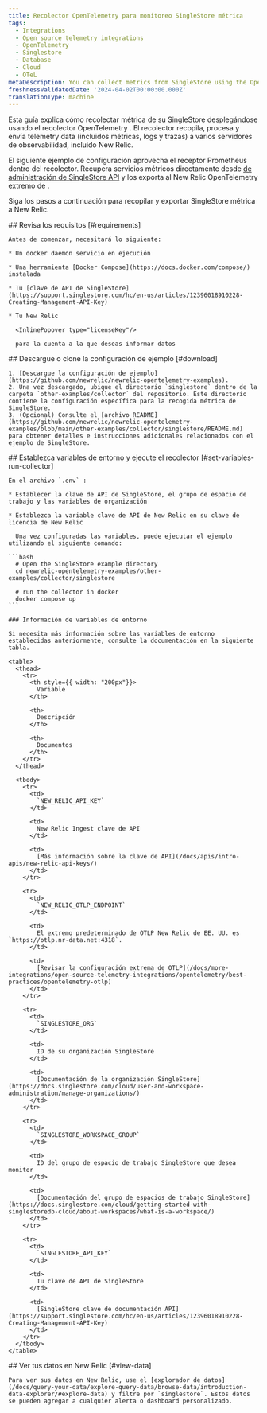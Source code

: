 ```yaml
---
title: Recolector OpenTelemetry para monitoreo SingleStore métrica
tags:
  - Integrations
  - Open source telemetry integrations
  - OpenTelemetry
  - Singlestore
  - Database
  - Cloud
  - OTeL
metaDescription: You can collect metrics from SingleStore using the OpenTelemetry Collector.
freshnessValidatedDate: '2024-04-02T00:00:00.000Z'
translationType: machine
---
```


Esta guía explica cómo recolectar métrica de su SingleStore desplegándose usando el recolector OpenTelemetry . El recolector recopila, procesa y envía telemetry data (incluidos métricas, logs y trazas) a varios servidores de observabilidad, incluido New Relic.

El siguiente ejemplo de configuración aprovecha el receptor Prometheus dentro del recolector. Recupera servicios métricos directamente desde [de administración de SingleStore API](https://docs.singlestore.com/cloud/reference/management-api/reference/) y los exporta al New Relic OpenTelemetry extremo de .

Siga los pasos a continuación para recopilar y exportar SingleStore métrica a New Relic.

<Steps>
  <Step>
    ## Revisa los requisitos [#requirements]

    Antes de comenzar, necesitará lo siguiente:

    * Un docker daemon servicio en ejecución

    * Una herramienta [Docker Compose](https://docs.docker.com/compose/) instalada

    * Tu [clave de API de SingleStore](https://support.singlestore.com/hc/en-us/articles/12396018910228-Creating-Management-API-Key)

    * Tu New Relic

      <InlinePopover type="licenseKey"/>

      para la cuenta a la que deseas informar datos
  </Step>

  <Step>
    ## Descargue o clone la configuración de ejemplo [#download]

    1. [Descargue la configuración de ejemplo](https://github.com/newrelic/newrelic-opentelemetry-examples).
    2. Una vez descargado, ubique el directorio `singlestore` dentro de la carpeta `other-examples/collector` del repositorio. Este directorio contiene la configuración específica para la recogida métrica de SingleStore.
    3. (Opcional) Consulte el [archivo README](https://github.com/newrelic/newrelic-opentelemetry-examples/blob/main/other-examples/collector/singlestore/README.md) para obtener detalles e instrucciones adicionales relacionados con el ejemplo de SingleStore.
  </Step>

  <Step>
    ## Establezca variables de entorno y ejecute el recolector [#set-variables-run-collector]

    En el archivo `.env` :

    * Establecer la clave de API de SingleStore, el grupo de espacio de trabajo y las variables de organización

    * Establezca la variable clave de API de New Relic en su clave de licencia de New Relic

      Una vez configuradas las variables, puede ejecutar el ejemplo utilizando el siguiente comando:

    ```bash
      # Open the SingleStore example directory
      cd newrelic-opentelemetry-examples/other-examples/collector/singlestore

      # run the collector in docker
      docker compose up
    ```

    ### Información de variables de entorno

    Si necesita más información sobre las variables de entorno establecidas anteriormente, consulte la documentación en la siguiente tabla.

    <table>
      <thead>
        <tr>
          <th style={{ width: "200px"}}>
            Variable
          </th>

          <th>
            Descripción
          </th>

          <th>
            Documentos
          </th>
        </tr>
      </thead>

      <tbody>
        <tr>
          <td>
            `NEW_RELIC_API_KEY`
          </td>

          <td>
            New Relic Ingest clave de API
          </td>

          <td>
            [Más información sobre la clave de API](/docs/apis/intro-apis/new-relic-api-keys/)
          </td>
        </tr>

        <tr>
          <td>
            `NEW_RELIC_OTLP_ENDPOINT`
          </td>

          <td>
            El extremo predeterminado de OTLP New Relic de EE. UU. es `https://otlp.nr-data.net:4318`.
          </td>

          <td>
            [Revisar la configuración extrema de OTLP](/docs/more-integrations/open-source-telemetry-integrations/opentelemetry/best-practices/opentelemetry-otlp)
          </td>
        </tr>

        <tr>
          <td>
            `SINGLESTORE_ORG`
          </td>

          <td>
            ID de su organización SingleStore
          </td>

          <td>
            [Documentación de la organización SingleStore](https://docs.singlestore.com/cloud/user-and-workspace-administration/manage-organizations/)
          </td>
        </tr>

        <tr>
          <td>
            `SINGLESTORE_WORKSPACE_GROUP`
          </td>

          <td>
            ID del grupo de espacio de trabajo SingleStore que desea monitor
          </td>

          <td>
            [Documentación del grupo de espacios de trabajo SingleStore](https://docs.singlestore.com/cloud/getting-started-with-singlestoredb-cloud/about-workspaces/what-is-a-workspace/)
          </td>
        </tr>

        <tr>
          <td>
            `SINGLESTORE_API_KEY`
          </td>

          <td>
            Tu clave de API de SingleStore
          </td>

          <td>
            [SingleStore clave de documentación API](https://support.singlestore.com/hc/en-us/articles/12396018910228-Creating-Management-API-Key)
          </td>
        </tr>
      </tbody>
    </table>
  </Step>

  <Step>
    ## Ver tus datos en New Relic [#view-data]

    Para ver sus datos en New Relic, use el [explorador de datos](/docs/query-your-data/explore-query-data/browse-data/introduction-data-explorer/#explore-data) y filtre por `singlestore`. Estos datos se pueden agregar a cualquier alerta o dashboard personalizado.
  </Step>
</Steps>